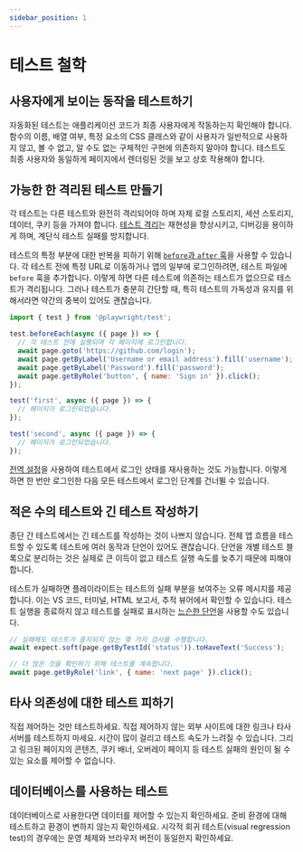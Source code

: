 ```yaml
---
sidebar_position: 1
---
```


# 테스트 철학

## 사용자에게 보이는 동작을 테스트하기

자동화된 테스트는 애플리케이션 코드가 최종 사용자에게 작동하는지 확인해야 합니다. 함수의 이름, 배열 여부, 특정 요소의 CSS 클래스와 같이 사용자가 일반적으로 사용하지 않고, 볼 수 없고, 알 수도 없는 구체적인 구현에 의존하지 말아야 합니다. 테스트도 최종 사용자와 동일하게 페이지에서 렌더링된 것을 보고 상호 작용해야 합니다.

## 가능한 한 격리된 테스트 만들기

각 테스트는 다른 테스트와 완전히 격리되어야 하며 자체 로컬 스토리지, 세션 스토리지, 데이터, 쿠키 등을 가져야 합니다. [테스트 격리](https://playwright.dev/docs/browser-contexts)는 재현성을 향상시키고, 디버깅을 용이하게 하며, 계단식 테스트 실패를 방지합니다.

테스트의 특정 부분에 대한 반복을 피하기 위해 [`before`과 `after` 훅](https://playwright.dev/docs/api/class-test)을 사용할 수 있습니다. 각 테스트 전에 특정 URL로 이동하거나 앱의 일부에 로그인하려면, 테스트 파일에 `before` 훅을 추가합니다. 이렇게 하면 다른 테스트에 의존하는 테스트가 없으므로 테스트가 격리됩니다. 그러나 테스트가 충분히 간단할 때, 특히 테스트의 가독성과 유지를 위해서라면 약간의 중복이 있어도 괜찮습니다.

```js
import { test } from '@playwright/test';

test.beforeEach(async ({ page }) => {
  // 각 테스트 전에 실행되며 각 페이지에 로그인합니다.
  await page.goto('https://github.com/login');
  await page.getByLabel('Username or email address').fill('username');
  await page.getByLabel('Password').fill('password');
  await page.getByRole('button', { name: 'Sign in' }).click();
});

test('first', async ({ page }) => {
  // 페이지가 로그인되었습니다.
});

test('second', async ({ page }) => {
  // 페이지가 로그인되었습니다.
});
```

[전역 설정](https://playwright.dev/docs/auth#reuse-signed-in-state)을 사용하여 테스트에서 로그인 상태를 재사용하는 것도 가능합니다. 이렇게 하면 한 번만 로그인한 다음 모든 테스트에서 로그인 단계를 건너뛸 수 있습니다.

## 적은 수의 테스트와 긴 테스트 작성하기

종단 간 테스트에서는 긴 테스트를 작성하는 것이 나쁘지 않습니다. 전체 앱 흐름을 테스트할 수 있도록 테스트에 여러 동작과 단언이 있어도 괜찮습니다. 단언을 개별 테스트 블록으로 분리하는 것은 실제로 큰 이득이 없고 테스트 실행 속도를 늦추기 때문에 피해야 합니다.

테스트가 실패하면 플레이라이트는 테스트의 실패 부분을 보여주는 오류 메시지를 제공합니다. 이는 VS 코드, 터미널, HTML 보고서, 추적 뷰어에서 확인할 수 있습니다. 테스트 실행을 종료하지 않고 테스트를 실패로 표시하는 [느슨한 단언](../test/assertions.md#느슨한-단언)을 사용할 수도 있습니다.

```js
// 실패해도 테스트가 중지되지 않는 몇 가지 검사를 수행합니다.
await expect.soft(page.getByTestId('status')).toHaveText('Success');

// 더 많은 것을 확인하기 위해 테스트를 계속합니다.
await page.getByRole('link', { name: 'next page' }).click();
```

## 타사 의존성에 대한 테스트 피하기

직접 제어하는 것만 테스트하세요. 직접 제어하지 않는 외부 사이트에 대한 링크나 타사 서버를 테스트하지 마세요. 시간이 많이 걸리고 테스트 속도가 느려질 수 있습니다. 그리고 링크된 페이지의 콘텐츠, 쿠키 배너, 오버레이 페이지 등 테스트 실패의 원인이 될 수 있는 요소를 제어할 수 없습니다.

## 데이터베이스를 사용하는 테스트

데이터베이스로 사용한다면 데이터를 제어할 수 있는지 확인하세요. 준비 환경에 대해 테스트하고 환경이 변하지 않는지 확인하세요. 시각적 회귀 테스트(visual regression test)의 경우에는 운영 체제와 브라우저 버전이 동일한지 확인하세요.
